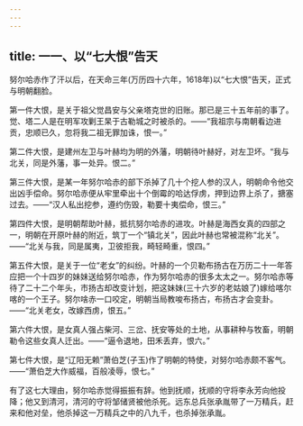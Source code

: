 ```yaml
---
---
---
```

title: 一一、以“七大恨”告天
---



努尔哈赤作了汗以后，在天命三年(万历四十六年，1618年)以“七大恨”告天，正式与明朝翻脸。

第一件大恨，是关于祖父觉昌安与父亲塔克世的旧账。那已是三十五年前的事了。觉、塔二人是在明军攻剿王杲于古勒城之时被杀的。——“我祖宗与南朝看边进贡，忠顺已久，忽将我二祖无罪加诛，恨一。”

第二件大恨，是建州左卫与叶赫均为明的外藩，明朝待叶赫好，对左卫坏。“我与北关，同是外藩，事一处异。恨二。”

第三件大恨，是某一年努尔哈赤的部下杀掉了几十个挖人参的汉人，明朝命令他交出凶手偿命。努尔哈赤便从牢里牵出十个倒霉的哈达俘虏，押到边界上杀了，搪塞过去。——“汉人私出挖参，遵约伤毁，勒要十夷偿命，恨三。”

第四件大恨，是明朝帮助叶赫，抵抗努尔哈赤的进攻。叶赫是海西女真的四部之一，明朝在开原叶赫的附近，筑丁一个“镇北关”，因此叶赫也常被混称“北关”。——“北关与我，同是属夷，卫彼拒我，畸轻畸重，恨四。”

第五件大恨，是关于一位“老女”的纠纷。叶赫的一个贝勒布扬古在万历二十一年答应把一个十四岁的妹妹送给努尔哈赤，作为努尔哈赤的很多太太之一。努尔哈赤等待了二十二个年头，市扬古却改变计划，把这妹妹(三十六岁的老姑娘了)嫁给喀尔喀的一个王子。努尔啥赤一口咬定，明朝当局教唆布扬古，布扬古才会变卦。——“北关老女，改嫁西虏，恨五。”

第六件大恨，是女真人强占柴河、三岔、抚安等处的土地，从事耕种与牧畜，明朝勒令这些女真人迁出。——“逼令退地，田禾丢弃，恨六。”

第七件大恨，是“辽阳无赖”萧伯芝(子玉)作了明朝的特使，对努尔哈赤颇不客气。——“萧伯芝大作威福，百般凌辱，恨七。”

有了这七大理由，努尔哈赤觉得振振有辞。他到抚顺，抚顺的守将李永芳向他投降；他又到清河，清河的守将邹储贤被他杀死。远东总兵张承胤带了一万精兵，赶来和他对垒，他杀掉这一万精兵之中的八九千，也杀掉张承胤。